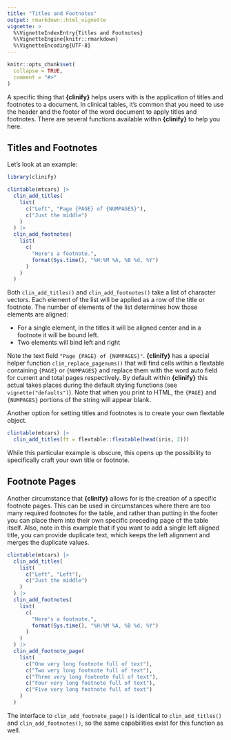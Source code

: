 ```yaml
---
title: "Titles and Footnotes"
output: rmarkdown::html_vignette
vignette: >
  %\VignetteIndexEntry{Titles and Footnotes}
  %\VignetteEngine{knitr::rmarkdown}
  %\VignetteEncoding{UTF-8}
---
```


```r
knitr::opts_chunk$set(
  collapse = TRUE,
  comment = "#>"
)
```

A specific thing that **{clinify}** helps users with is the application of titles and footnotes to a document. In clinical tables, it's common that you need to use the header and the footer of the word document to apply titles and footnotes. There are several functions available within **{clinify}** to help you here. 

## Titles and Footnotes

Let's look at an example:

```r
library(clinify)

clintable(mtcars) |>
  clin_add_titles(
    list(
      c("Left", "Page {PAGE} of {NUMPAGES}"),
      c("Just the middle")
    )
  ) |>
  clin_add_footnotes(
    list(
      c(
        "Here's a footnote.",
        format(Sys.time(), "%H:%M %A, %B %d, %Y")
      )
    )
  )
```

Both `clin_add_titles()` and `clin_add_footnotes()` take a list of character vectors. Each element of the list will be applied as a row of the title or footnote. The number of elements of the list determines how those elements are aligned:

- For a single element, in the titles it will be aligned center and in a footnote it will be bound left.
- Two elements will bind left and right

Note the text field `"Page {PAGE} of {NUMPAGES}"`. **{clinify}** has a special helper function `clin_replace_pagenums()` that will find cells within a flextable containing `{PAGE}` or `{NUMPAGES}` and replace them with the word auto field for current and total pages respectively. By default within **{clinify}** this actual takes places during the default styling functions (see `vignette("defaults")`). Note that when you print to HTML, the `{PAGE}` and `{NUMPAGES}` portions of the string will appear blank.

Another option for setting titles and footnotes is to create your own flextable object.

```r
clintable(mtcars) |>
  clin_add_titles(ft = flextable::flextable(head(iris, 2)))
```

While this particular example is obscure, this opens up the possibility to specifically craft your own title or footnote.

## Footnote Pages

Another circumstance that **{clinify}** allows for is the creation of a specific footnote pages. This can be used in circumstances where there are too many required footnotes for the table, and rather than putting in the footer you can place them into their own specific preceding page of the table itself. Also, note in this example that if you want to add a single left aligned title, you can provide duplicate text, which keeps the left alignment and merges the duplicate values.

```r
clintable(mtcars) |>
  clin_add_titles(
    list(
      c("Left", "Left"),
      c("Just the middle")
    )
  ) |>
  clin_add_footnotes(
    list(
      c(
        "Here's a footnote.",
        format(Sys.time(), "%H:%M %A, %B %d, %Y")
      )
    )
  ) |>
  clin_add_footnote_page(
    list(
      c("One very long footnote full of text"),
      c("Two very long footnote full of text"),
      c("Three very long footnote full of text"),
      c("Four very long footnote full of text"),
      c("Five very long footnote full of text")
    )
  )
```

The interface to `clin_add_footnote_page()` is identical to `clin_add_titles()` and `clin_add_footnotes()`, so the same capabilities exist for this function as well. 
